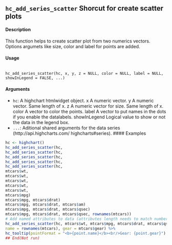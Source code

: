 ## ``hc_add_series_scatter`` Shorcut for create scatter plots

#### Description 

This function helps to create scatter plot from two numerics vectors. Options argumets like size,
color and label for points are added.

#### Usage
<pre><code>
hc_add_series_scatter(hc, x, y, z = NULL, color = NULL, label = NULL,
showInLegend = FALSE, ...)
</code></pre>
#### Arguments 

* ``hc ``: A highchart htmlwidget object.
x A numeric vector.
y A numeric vector. Same length of x.
z A numeric vector for size. Same length of x.
color A vector to color the points.
label A vector to put names in the dots if you enable the datalabels.
showInLegend Logical value to show or not the data in the legend box.
* ``...``: Aditional shared arguments for the data series (http://api.highcharts.com/
highcharts#series).
#### Examples
```r

hc <- highchart()
hc_add_series_scatter(hc,
hc_add_series_scatter(hc,
hc_add_series_scatter(hc,
hc_add_series_scatter(hc,
hc_add_series_scatter(hc,
mtcars$wt,
mtcars$wt,
mtcars$wt,
mtcars$wt,
mtcars$wt,
mtcars$mpg)
mtcars$mpg, mtcars$drat)
mtcars$mpg, mtcars$drat, mtcars$am)
mtcars$mpg, mtcars$drat, mtcars$qsec)
mtcars$mpg, mtcars$drat, mtcars$qsec, rownames(mtcars))
# Add named attributes to data (attributes length needs to match number of rows)
hc_add_series_scatter(hc, mtcars$wt, mtcars$mpg, mtcars$drat, mtcars$qsec,
name = rownames(mtcars), gear = mtcars$gear) %>%
hc_tooltip(pointFormat = "<b>{point.name}</b><br/>Gear: {point.gear}")
## End(Not run)
```
